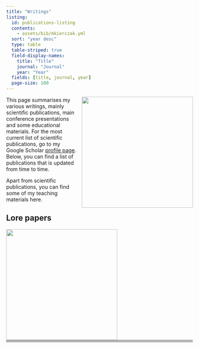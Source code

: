 ```yaml
---
title: "Writings"
listing:
  id: publications-listing
  contents: 
    - assets/bib/mkierczak.yml
  sort: "year desc"
  type: table
  table-striped: true
  field-display-names:
    title: "Title"
    journal: "Journal"
    year: "Year"
  fields: [title, journal, year]
  page-size: 100
---
```


![](assets/sitting_dog.png){ width=300px fig-alt="A dog sitting on a book." style="float: right; margin-left: 10px;"} This page summarises my various writings, mainly scientific publications, main conference presentations and some educational materials. For the most current list of scientific publications, go to my Google Scholar [profile page](https://scholar.google.com/citations?user=ebOBIL4AAAAJ&hl=en). Below, you can find a list of publications that is updated from time to time.

Apart from scientific publications, you can find some of my teaching materials here.

## Lore papers

::: {#publications-listing}
:::

![](assets/reading_squirrel.png){ width=300px fig-alt="Squirrel reading a codex." fig-align="center" } 

<hr style="position: relative; border-width:3px;margin: 0px;top:-1em">
<hr style="position: relative; border-width:7px;margin: 0px;top:-0.8em">